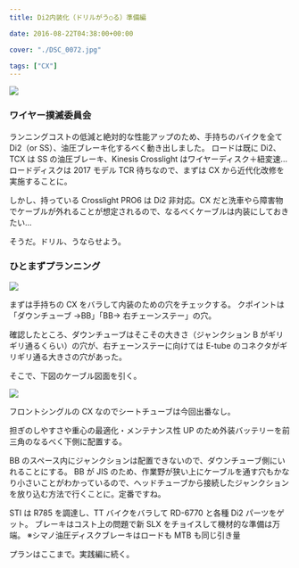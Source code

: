 ---
title: Di2内装化（ドリルがう○る）準備編

date: 2016-08-22T04:38:00+00:00

cover: "./DSC_0072.jpg"

tags: ["CX"]
---

![ ](./DSC_0072.jpg)

### ワイヤー撲滅委員会

ランニングコストの低減と絶対的な性能アップのため、手持ちのバイクを全て Di2（or SS）、油圧ブレーキ化するべく動き出しました。
ロードは既に Di2、TCX は SS の油圧ブレーキ、Kinesis Crosslight はワイヤーディスク＋紐変速…
ロードディスクは 2017 モデル TCR 待ちなので、まずは CX から近代化改修を実施することに。

しかし、持っている Crosslight PRO6 は Di2 非対応。CX だと洗車やら障害物でケーブルが外れることが想定されるので、なるべくケーブルは内装にしておきたい…

そうだ。ドリル、うならせよう。

### ひとまずプランニング

![ ](./DSC_0054.jpg)

まずは手持ちの CX をバラして内装のための穴をチェックする。
クポイントは「ダウンチューブ →BB」「BB→ 右チェーンステー」の穴。

確認したところ、ダウンチューブはそこその大きさ（ジャンクション B がギリギリ通るくらい）の穴が、右チェーンステーに向けては E-tube のコネクタがギリギリ通る大きさの穴があった。

そこで、下図のケーブル図面を引く。

![ ](./DSC_0100.jpg)

フロントシングルの CX なのでシートチューブは今回出番なし。

担ぎのしやすさや重心の最適化・メンテナンス性 UP のため外装バッテリーを前三角のなるべく下側に配置する。

BB のスペース内にジャンクションは配置できないので、ダウンチューブ側にいれることにする。
BB が JIS のため、作業野が狭い上にケーブルを通す穴もかなり小さいことがわかっているので、ヘッドチューブから接続したジャンクションを放り込む方法で行くことに。定番ですね。

STI は R785 を調達し、TT バイクをバラして RD-6770 と各種 Di2 パーツをゲット。
ブレーキはコスト上の問題で新 SLX をチョイスして機材的な準備は万端。
※シマノ油圧ディスクブレーキはロードも MTB も同じ引き量

プランはここまで。実践編に続く。

<Amzn asin="B001EEIOJA" />
